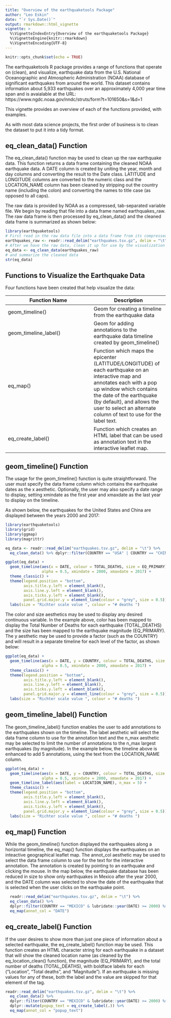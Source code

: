 ```yaml
---
title: "Overview of the earthquaketools Package"
author: "Leo Eskin"
date: "`r Sys.Date()`"
output: rmarkdown::html_vignette
vignette: >
  %\VignetteIndexEntry{Overview of the earthquaketools Package}
  %\VignetteEngine{knitr::rmarkdown}
  %\VignetteEncoding{UTF-8}
---
```


```r
knitr::opts_chunk$set(echo = TRUE)
```

The earthquaketools R package provides a range of functions that operate on (clean), and visualize,
earthquake data from the U.S. National Oceanographic and Atmospheric Administration (NOAA) database 
of significant earthquakes from around the world. This dataset contains information about 5,933 earthquakes over an approximately
4,000 year time span and is avaialable at the URL:
https://www.ngdc.noaa.gov/nndc/struts/form?t=101650&s=1&d=1

This vignette provides an overview of each of the functions provided, with examples.

As with most data science projects, the first order of business is to clean the dataset to put it into a tidy format.

## eq_clean_data() Function

The eq_clean_data() function may be used to clean up the raw earthquake data.  This function returns a data frame containing the cleaned NOAA earthquake data. A DATE column is created by uniting the year, month and day columns and converting the result to the Date class. LATITUDE and LONGITUDE columns are converted to the numeric class and the LOCATION_NAME column has been cleaned by stripping out the country name (including the colon) and converting the names to title case (as opposed to all caps).

The raw data is provided by NOAA as a compressed, tab-separated variable file.  We begin by reading that file into a data frame named earthquakes_raw.  The raw data frame is then processed by eq_clean_data() and the cleaned data frame is summarized as shown below:

```r
library(earthquaketools)
# First read in the raw data file into a data frame from its compressed tab-separated variable file
earthquakes_raw <- readr::read_delim("earthquakes.tsv.gz", delim = "\t")
# After we have the raw data, clean it up for use by the visualization functions
eq_data <- eq_clean_data(earthquakes_raw)
# and summarize the cleaned data
str(eq_data)
```

## Functions to Visualize the Earthquake Data

Four functions have been created that help visualize the data:

Function Name | Description
--------------|------------
geom_timeline() | Geom for creating a timeline from the earthquake data
geom_timeline_label() | Geom for adding annotations to the earthquake data timeline created by geom_timeline()
eq_map() | Function which maps the epicenter (LATITUDE/LONGITUDE) of each earthquake on an interactive map and annotates each with a pop up window which contains the date of the earthquake (by default), and allows the user to select an alternate column of text to use for the label text.
eq_create_label() | Function which creates an HTML label that can be used as annotation text in the interactive leaflet map.

## geom_timeline() Function

The usage for the geom_timeline() function is quite straightforward.  The user must specify the data frame column which contains the earthquake dates as the x aesthetic.  Optionally, the user may also specify a date range to display, setting xmindate as the first year and xmaxdate as the last year to display on the timeline.  

As shown below, the earthquakes for the United States and China are displayed between the years 2000 and 2017:

```r
library(earthquaketools)
library(grid)
library(ggmap)
library(magrittr)

eq_data <- readr::read_delim("earthquakes.tsv.gz", delim = "\t") %>%
  eq_clean_data() %>% dplyr::filter(COUNTRY == "USA" | COUNTRY == "CHINA")

ggplot(eq_data) +
  geom_timeline(aes(x = DATE, colour = TOTAL_DEATHS, size = EQ_PRIMARY), 
                alpha = 0.5, xmindate = 2000, xmaxdate = 2017) +
  theme_classic() +
  theme(legend.position = "bottom",
        axis.title.y.left = element_blank(), 
        axis.line.y.left = element_blank(), 
        axis.ticks.y.left = element_blank(),
        panel.grid.major.y = element_line(colour = "grey", size = 0.5)) +
  labs(size = "Richter scale value ", colour = "# deaths ")

```





The color and size aesthetics may be used to display any desired continuous variable.  In the example above, color has been mapped to display the Total Number of Deaths for each earthquake (TOTAL_DEATHS) and the size has been mapped to the earthquake magnitude (EQ_PRIMARY).  The y aesthetic may be used to provide a factor (such as the COUNTRY) and will result in a separate timeline for each level of the factor, as shown below:


```r

ggplot(eq_data) +
  geom_timeline(aes(x = DATE, y = COUNTRY, colour = TOTAL_DEATHS, size = EQ_PRIMARY), 
                alpha = 0.5, xmindate = 2000, xmaxdate = 2017) +
  theme_classic() +
  theme(legend.position = "bottom",
        axis.title.y.left = element_blank(), 
        axis.line.y.left = element_blank(), 
        axis.ticks.y.left = element_blank(),
        panel.grid.major.y = element_line(colour = "grey", size = 0.5)) +
  labs(size = "Richter scale value ", colour = "# deaths ")

```

## geom_timeline_label() Function

The geom_timeline_label() function enables the user to add annotations to the earthquakes shown on the timeline.  The label aesthetic will select the data frame column to use for the annotation text and the n_max aesthetic may be selected to limit the number of 
annotations to the n_max largest earthquakes (by magnitude).  In the example below, the timeline above is enhanced to add 5 annotations, using the text from the LOCATION_NAME column.

```r

ggplot(eq_data) +
  geom_timeline(aes(x = DATE, y = COUNTRY, colour = TOTAL_DEATHS, size = EQ_PRIMARY), 
                alpha = 0.5, xmindate = 2000, xmaxdate = 2017) +
  geom_timeline_label(aes(label = LOCATION_NAME), n_max = 5) +
  theme_classic() +
  theme(legend.position = "bottom",
        axis.title.y.left = element_blank(), 
        axis.line.y.left = element_blank(), 
        axis.ticks.y.left = element_blank(),
        panel.grid.major.y = element_line(colour = "grey", size = 0.5)) +
  labs(size = "Richter scale value ", colour = "# deaths ") 

```


## eq_map() Function

While the geom_timeline() function displayed the earthquakes along a horizontal timeline, the eq_map() function displays the earthquakes on an inteactive geographical leaflet map.  The annot_col aesthetic may be used to select the data frame column to use for the text for the interactive annotation.  The annotation is created by pointing to an earthquake and clicking the mouse.  In the map below, the earthquake database has been reduced in size to show only earthquakes in Mexico after the year 2000, and the DATE column was selected to show the date of the earthquake that is selected when the user clicks on the earthquake point.



```r

  readr::read_delim("earthquakes.tsv.gz", delim = "\t") %>%
  eq_clean_data() %>%
  dplyr::filter(COUNTRY == "MEXICO" & lubridate::year(DATE) >= 2000) %>%
  eq_map(annot_col = "DATE")

```

## eq_create_label() Function

If the user desires to show more than just one piece of information about a selected earthquake, the eq_create_label() function may be used.  This function creates an HTML character string for each earthquake in a dataset that will show the cleaned location name (as cleaned by the eq_location_clean() function), the magnitude (EQ_PRIMARY), and the total number of deaths (TOTAL_DEATHS), with boldface labels for each ("Location", "Total deaths", and "Magnitude"). If an earthquake is missing values for any of these, both the label and the value are skipped for that element of the tag.

```r

readr::read_delim("earthquakes.tsv.gz", delim = "\t") %>%
  eq_clean_data() %>%
  dplyr::filter(COUNTRY == "MEXICO" & lubridate::year(DATE) >= 2000) %>%
  dplyr::mutate(popup_text = eq_create_label(.)) %>%
  eq_map(annot_col = "popup_text")

```

